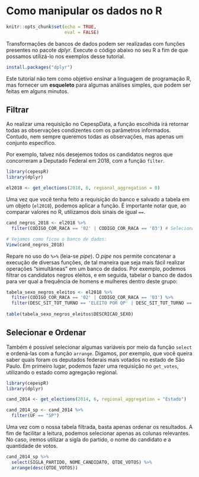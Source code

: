 # Como manipular os dados no R

```r
knitr::opts_chunk$set(echo = TRUE,
                      eval = FALSE)
```

Transformações de bancos de dados podem ser realizadas com funções presentes no pacote _dplyr_. Execute o código abaixo no seu R a fim de que possamos utilizá-lo nos exemplos desse tutorial.

```r
install.packages("dplyr")
```

Este tutorial não tem como objetivo ensinar a linguagem de programação R, mas fornecer um __esqueleto__ para algumas análises simples, que podem ser feitas em alguns minutos.

## Filtrar

Ao realizar uma requisição no CepespData, a função escolhida irá retornar todas as observações condizentes com os parâmetros informados. Contudo, nem sempre queremos todas as observações, mas apenas um conjunto específico. 

Por exemplo, talvez nós desejemos todos os candidatos negros que concorreram a Deputado Federal em 2018, com a função `filter`.

```r
library(cepespR)
library(dplyr)

el2018 <- get_elections(2018, 6, regional_aggregation = 0)
```

Uma vez que você tenha feito a requisição do banco e salvado a tabela em um objeto (`el2018`), podemos aplicar a função. É importante notar que, ao comparar valores no R, utilizamos dois sinais de igual `==`. 

```r
cand_negros_2018 <- el2018 %>% 
  filter(CODIGO_COR_RACA == '02' | CODIGO_COR_RACA == '03') # Selecionando candidatos pretos e pardos (códigos 2 e 3, respectivamente).

# Vejamos como ficou o banco de dados:
View(cand_negros_2018)

```

Repare no uso do `%>%` (leia-se _pipe_). O _pipe_ nos permite concatenar a execução de diversas funções, de tal maneira que seja mais fácil realizar operações "simultâneas" em um banco de dados. Por exemplo, podemos filtrar os candidatos negros eleitos, e em seguida, tabelar o banco de dados para ver qual a frequência de homens e mulheres dentro deste grupo:

```r
tabela_sexo_negros_eleitos <- el2018 %>% 
  filter(CODIGO_COR_RACA == '02' | CODIGO_COR_RACA == '03') %>%
  filter(DESC_SIT_TOT_TURNO == 'ELEITO POR QP' | DESC_SIT_TOT_TURNO == 'ELEITO POR MEDIA')
  
table(tabela_sexo_negros_eleitos$DESCRICAO_SEXO)

```

## Selecionar e Ordenar

Também é possível selecionar algumas variáveis por meio da função `select` e ordená-las com a função `arrange`. Digamos, por exemplo, que você queira saber quais foram os deputados federais mais votados no estado de São Paulo. Em primeiro lugar, podemos fazer uma requisição no `get_votes`, utilizando o estado como agregação regional.

```r
library(cepespR)
library(dplyr)

cand_2014 <- get_elections(2014, 6, regional_aggregation = "Estado")

cand_2014_sp <- cand_2014 %>% 
  filter(UF == "SP")
```

Uma vez com o nossa tabela filtrada, basta apenas ordenar os resultados. A fim de facilitar a leitura, podemos selecionar apenas as colunas relevantes. No caso, iremos utilizar a sigla do partido, o nome do candidato e a quantidade de votos.

```r
cand_2014_sp %>% 
  select(SIGLA_PARTIDO, NOME_CANDIDATO, QTDE_VOTOS) %>% 
  arrange(desc(QTDE_VOTOS))
```
